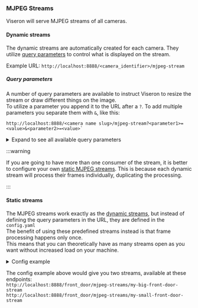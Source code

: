 ### MJPEG Streams

Viseron will serve MJPEG streams of all cameras.

#### Dynamic streams

The dynamic streams are automatically created for each camera.
They utilize [query parameters](#query-parameters) to control what is displayed on the stream.

Example URL: `http://localhost:8888/<camera_identifier>/mjpeg-stream`

##### Query parameters

A number of query parameters are available to instruct Viseron to resize the stream or draw different things on the image.<br />
To utilize a parameter you append it to the URL after a `?`. To add multiple parameters you separate them with `&`, like this:<br />

```
http://localhost:8888/<camera name slug>/mjpeg-stream?<parameter1>=<value>&<parameter2>=<value>`
```

<details>
  <summary>Expand to see all available query parameters</summary>

| Parameter                | Type | Description                                                                                                       |
| ------------------------ | ---- | ----------------------------------------------------------------------------------------------------------------- |
| width                    | int  | frame will be resized to this width                                                                               |
| height                   | int  | frame will be resized to this height                                                                              |
| draw_objects             | any  | If this query parameter is set to a truthy value (`true`, `1` etc), found objects will be drawn                   |
| draw_object_mask         | any  | If this query parameter is set to a truthy value (`true`, `1` etc), configured object masks will be drawn         |
| draw_motion              | any  | If this query parameter is set to a truthy value (`true`, `1` etc), detected motion will be drawn                 |
| draw_motion_mask         | any  | If this query parameter is set to a truthy value (`true`, `1` etc), configured motion masks will be drawn         |
| draw_zones               | any  | If this query parameter is set to a truthy value (`true`, `1` etc), configured zones will be drawn                |
| draw_post_processor_mask | any  | If this query parameter is set to a truthy value (`true`, `1` etc), configured post processor masks will be drawn |
| mirror                   | any  | If this query parameter is set to a truthy value (`true`, `1` etc), mirror the image horizontally.                |
| rotate                   | any  | Degrees to rotate the image. Positive/negative values rotate clockwise/counter clockwise respectively             |

</details>

:::warning

If you are going to have more than one consumer of the stream, it is better to configure your own [static MJPEG streams](#static-streams).
This is because each dynamic stream will process their frames individually, duplicating the processing.

:::

#### Static streams

The MJPEG streams work exactly as the [dynamic streams](#dynamic-streams), but instead of defining the query parameters in the URL, they are defined in the `config.yaml`<br />
The benefit of using these predefined streams instead is that frame processing happens only once.<br />
This means that you can theoretically have as many streams open as you want without increased load on your machine.

<details>
  <summary>Config example</summary>

```yaml title="/config/config.yaml"
<component that provides camera domain>:
  camera:
    front_door:
      ...
      mjpeg_streams:
        my-big-front-door-stream:
          width: 100
          height: 100
          draw_objects: true
        my-small-front-door-stream:
          width: 100
          height: 100
          draw_objects: true
          draw_zones: true
          draw_object_mask: true
```

</details>

The config example above would give you two streams, available at these endpoints:<br />
`http://localhost:8888/front_door/mjpeg-streams/my-big-front-door-stream`<br />
`http://localhost:8888/front_door/mjpeg-streams/my-small-front-door-stream`
